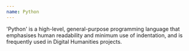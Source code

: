 ```yaml
---
name: Python
---
```

'Python' is a high-level, general-purpose programming language that emphasises human readability and minimum use of indentation, and is frequently used in Digital Humanities projects.
